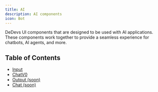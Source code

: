 ```yaml
---
title: AI
description: AI components
icon: Bot
---
```


DeDevs UI components that are designed to be used with AI applications. These components work together to provide a seamless experience for chatbots, AI agents, and more.

## Table of Contents

- [Input](./input.mdx)
- [ChatV0](./chatv0.mdx)
- [Output (soon)](./output.mdx)
- [Chat (soon)](./chat.mdx)
